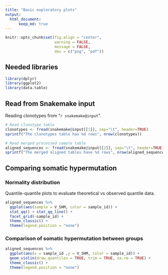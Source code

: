 ```yaml
---
title: "Basic exploratory plots"
output:
  html_document:
      keep_md: true
---
```

```r
knitr::opts_chunk$set(fig.align = "center",
                      warning = FALSE,
                      message = FALSE,
                      dev = c("png", "pdf"))
```

## Needed libraries
```r
library(dplyr)
library(ggplot2)
library(data.table)
```

## Read from Snakemake input

Reading clonotypes from "`r snakemake@input`".

```r
# Read clonotype table
clonotypes <- fread(snakemake@input[[1]], sep="\t", header=TRUE)
sprintf("The clonotypes table has %d rows", nrow(clonotypes))

# Read merged processed sample table
aligned_sequences <- fread(snakemake@input[[2]], sep="\t", header=TRUE)
sprintf("The merged aligned tables have %d rows", nrow(aligned_sequences))
```

## Comparing somatic hypermutation

### Normality distribution

Quantile-quantile plots to evaluate theoretical vs observed quantile data.

```r
aligned_sequences %>%
  ggplot(aes(sample = V_SHM, color = sample_id)) +
  stat_qq() + stat_qq_line() +
  facet_grid(~sample_id) +
  theme_classic() +
  theme(legend.position = "none")
```

### Comparison of somatic hypermutation between groups

```r
aligned_sequences %>%
  ggplot(aes(x = sample_id ,y = V_SHM, color = sample_id)) +
  geom_violin(draw_quantiles = TRUE, trim = TRUE, na.rm = TRUE) +
  theme_classic() +
  theme(legend.position = "none")
```
